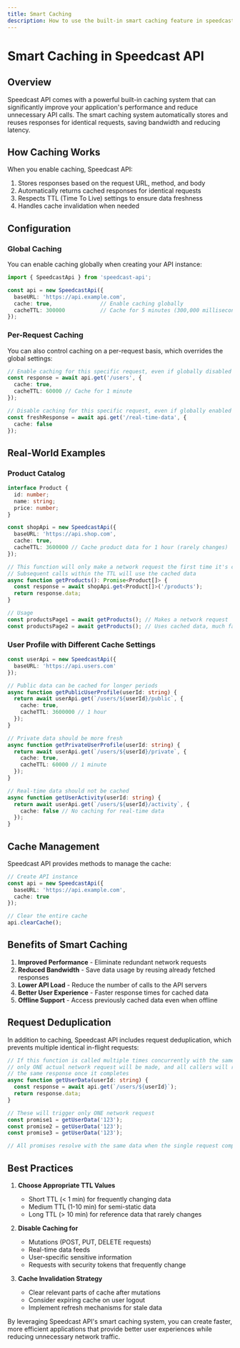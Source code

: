 ```yaml
---
title: Smart Caching
description: How to use the built-in smart caching feature in speedcast-api
---
```


# Smart Caching in Speedcast API

## Overview

Speedcast API comes with a powerful built-in caching system that can significantly improve your application's performance and reduce unnecessary API calls. The smart caching system automatically stores and reuses responses for identical requests, saving bandwidth and reducing latency.

## How Caching Works

When you enable caching, Speedcast API:

1. Stores responses based on the request URL, method, and body
2. Automatically returns cached responses for identical requests
3. Respects TTL (Time To Live) settings to ensure data freshness
4. Handles cache invalidation when needed

## Configuration

### Global Caching

You can enable caching globally when creating your API instance:

```typescript
import { SpeedcastApi } from 'speedcast-api';

const api = new SpeedcastApi({
  baseURL: 'https://api.example.com',
  cache: true,               // Enable caching globally
  cacheTTL: 300000           // Cache for 5 minutes (300,000 milliseconds)
});
```

### Per-Request Caching

You can also control caching on a per-request basis, which overrides the global settings:

```typescript
// Enable caching for this specific request, even if globally disabled
const response = await api.get('/users', {
  cache: true,
  cacheTTL: 60000 // Cache for 1 minute
});

// Disable caching for this specific request, even if globally enabled
const freshResponse = await api.get('/real-time-data', {
  cache: false
});
```

## Real-World Examples

### Product Catalog

```typescript
interface Product {
  id: number;
  name: string;
  price: number;
}

const shopApi = new SpeedcastApi({
  baseURL: 'https://api.shop.com',
  cache: true,
  cacheTTL: 3600000 // Cache product data for 1 hour (rarely changes)
});

// This function will only make a network request the first time it's called
// Subsequent calls within the TTL will use the cached data
async function getProducts(): Promise<Product[]> {
  const response = await shopApi.get<Product[]>('/products');
  return response.data;
}

// Usage
const productsPage1 = await getProducts(); // Makes a network request
const productsPage2 = await getProducts(); // Uses cached data, much faster!
```

### User Profile with Different Cache Settings

```typescript
const userApi = new SpeedcastApi({
  baseURL: 'https://api.users.com'
});

// Public data can be cached for longer periods
async function getPublicUserProfile(userId: string) {
  return await userApi.get(`/users/${userId}/public`, {
    cache: true,
    cacheTTL: 3600000 // 1 hour
  });
}

// Private data should be more fresh
async function getPrivateUserProfile(userId: string) {
  return await userApi.get(`/users/${userId}/private`, {
    cache: true,
    cacheTTL: 60000 // 1 minute
  });
}

// Real-time data should not be cached
async function getUserActivity(userId: string) {
  return await userApi.get(`/users/${userId}/activity`, {
    cache: false // No caching for real-time data
  });
}
```

## Cache Management

Speedcast API provides methods to manage the cache:

```typescript
// Create API instance
const api = new SpeedcastApi({
  baseURL: 'https://api.example.com',
  cache: true
});

// Clear the entire cache
api.clearCache();
```

## Benefits of Smart Caching

1. **Improved Performance** - Eliminate redundant network requests
2. **Reduced Bandwidth** - Save data usage by reusing already fetched responses
3. **Lower API Load** - Reduce the number of calls to the API servers
4. **Better User Experience** - Faster response times for cached data
5. **Offline Support** - Access previously cached data even when offline

## Request Deduplication

In addition to caching, Speedcast API includes request deduplication, which prevents multiple identical in-flight requests:

```typescript
// If this function is called multiple times concurrently with the same userId,
// only ONE actual network request will be made, and all callers will receive
// the same response once it completes
async function getUserData(userId: string) {
  const response = await api.get(`/users/${userId}`);
  return response.data;
}

// These will trigger only ONE network request
const promise1 = getUserData('123');
const promise2 = getUserData('123');
const promise3 = getUserData('123');

// All promises resolve with the same data when the single request completes
```

## Best Practices

1. **Choose Appropriate TTL Values**
   - Short TTL (< 1 min) for frequently changing data
   - Medium TTL (1-10 min) for semi-static data
   - Long TTL (> 10 min) for reference data that rarely changes

2. **Disable Caching for**
   - Mutations (POST, PUT, DELETE requests)
   - Real-time data feeds
   - User-specific sensitive information
   - Requests with security tokens that frequently change

3. **Cache Invalidation Strategy**
   - Clear relevant parts of cache after mutations
   - Consider expiring cache on user logout
   - Implement refresh mechanisms for stale data

By leveraging Speedcast API's smart caching system, you can create faster, more efficient applications that provide better user experiences while reducing unnecessary network traffic. 